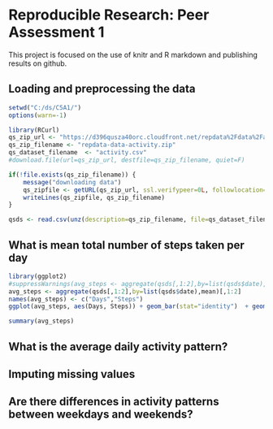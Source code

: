 # Reproducible Research: Peer Assessment 1
This project is focused on the use of knitr and R markdown and publishing results on github.

## Loading and preprocessing the data
```r
setwd("C:/ds/C5A1/")
options(warn=-1)

library(RCurl)
qs_zip_url <- "https://d396qusza40orc.cloudfront.net/repdata%2Fdata%2Factivity.zip"
qs_zip_filename <- "repdata-data-activity.zip"
qs_dataset_filename  <- "activity.csv"
#download.file(url=qs_zip_url, destfile=qs_zip_filename, quiet=F)

if(!file.exists(qs_zip_filename)) {
    message("downloading data")
    qs_zipfile <- getURL(qs_zip_url, ssl.verifypeer=0L, followlocation=1L)
    writeLines(qs_zipfile, qs_zip_filename)
}

qsds <- read.csv(unz(description=qs_zip_filename, file=qs_dataset_filename), header = TRUE, sep = ",")

```

## What is mean total number of steps taken per day
```r
library(ggplot2)
#suppressWarnings(avg_steps <- aggregate(qsds[,1:2],by=list(qsds$date),mean)[,1:2])
avg_steps <- aggregate(qsds[,1:2],by=list(qsds$date),mean)[,1:2]
names(avg_steps) <- c("Days","Steps")
ggplot(avg_steps, aes(Days, Steps)) + geom_bar(stat="identity")  + geom_smooth(aes(group=1)) + theme(axis.text.x  = element_text(angle=90, vjust=0.5, size=9))

summary(avg_steps)

```

## What is the average daily activity pattern?



## Imputing missing values



## Are there differences in activity patterns between weekdays and weekends?
